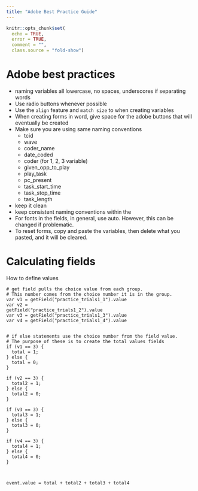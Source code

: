 ```yaml
---
title: "Adobe Best Practice Guide"
---
```


```r
knitr::opts_chunk$set(
  echo = TRUE,
  error = TRUE,
  comment = "",
  class.source = "fold-show")
```

# Adobe best practices

* naming variables all lowercase, no spaces, underscores if separating words
* Use radio buttons whenever possible
* Use the `align` feature and `match size` to when creating variables
* When creating forms in word, give space for the adobe buttons that will eventually be created
* Make sure you are using same naming conventions
    * tcid
    * wave
    * coder_name
    * date_coded
    * coder (for 1, 2, 3 variable)
    * given_opp_to_play
    * play_task
    * pc_present
    * task_start_time
    * task_stop_time
    * task_length
* keep it clean
* keep consistent naming conventions within the
* For fonts in the fields, in general, use auto.
However, this can be changed if problematic. 
* To reset forms, copy and paste the variables, then delete what you pasted, and it will be cleared. 

# Calculating fields

How to define values

```
# get field pulls the choice value from each group. 
# This number comes from the choice number it is in the group.
var v1 = getField("practice_trials1_1").value
var v2 =
getField("practice_trials1_2").value
var v3 = getField("practice_trials1_3").value
var v4 = getField("practice_trials1_4").value


# if else statements use the choice number from the field value. 
# The purpose of these is to create the total values fields
if (v1 == 3) { 
  total = 1;
} else {
  total = 0;
}

if (v2 == 3) {
  total2 = 1;
} else {
  total2 = 0;
}

if (v3 == 3) {
  total3 = 1;
} else {
  total3 = 0;
}

if (v4 == 3) {
  total4 = 1;
} else {
  total4 = 0;
}



event.value = total + total2 + total3 + total4
```